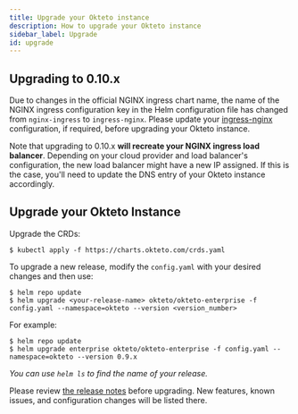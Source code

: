 ```yaml
---
title: Upgrade your Okteto instance
description: How to upgrade your Okteto instance
sidebar_label: Upgrade
id: upgrade
---
```


## Upgrading to 0.10.x

Due to changes in the official NGINX ingress chart name, the name of the NGINX ingress configuration key in the Helm configuration file has changed from `nginx-ingress` to `ingress-nginx`. Please update your [ingress-nginx](/docs/0.14/enterprise/administration/configuration/#ingress-nginx) configuration, if required, before upgrading your Okteto instance.

Note that upgrading to 0.10.x **will recreate your NGINX ingress load balancer**.  Depending on your cloud provider and load balancer's configuration, the new load balancer might have a new IP assigned. If this is the case, you'll need to update the DNS entry of your Okteto instance accordingly.

##  Upgrade your Okteto Instance

Upgrade the CRDs:

```console
$ kubectl apply -f https://charts.okteto.com/crds.yaml
```

To upgrade a new release, modify the `config.yaml` with your desired changes and then use:

```console
$ helm repo update
$ helm upgrade <your-release-name> okteto/okteto-enterprise -f config.yaml --namespace=okteto --version <version_number>
```

For example:
```console
$ helm repo update
$ helm upgrade enterprise okteto/okteto-enterprise -f config.yaml --namespace=okteto --version 0.9.x
```
*You can use `helm ls` to find the name of your release.*

Please review [the release notes](/docs/0.14/enterprise/install/releases/) before upgrading. New features, known issues, and configuration changes will be listed there.
